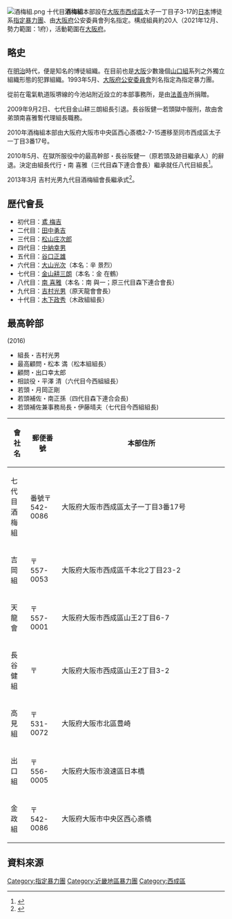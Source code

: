 [[File:酒梅組.png|thumb]]
十代目'''酒梅組'''本部設在[[大阪市|大阪市]][[西成區|西成區]]太子一丁目子3-17的[[日本|日本]]博徒系[[指定暴力團|指定暴力團]]、由[[大阪府|大阪府]]公安委員會列名指定。構成組員約20人（2021年12月、勢力範圍：1府），活動範圍在[[大阪府|大阪府]]。

==略史==

在[[明治|明治]]時代，便是知名的博徒組織。在目前也是[[大阪市|大阪]]少數幾個[[山口組|山口組]]系列之外獨立組織形態的犯罪組織。1993年5月、[[大阪府|大阪府]][[公安委員會|公安委員會]]列名指定為指定暴力團。

從前在電氣軌道阪堺線的今池站附近設立的本部事務所，是由[[法善寺|法善寺]]所捐贈。

2009年9月2日、七代目金山耕三朗組長引退。長谷阪健一若頭獄中服刑，故由舍弟頭南喜雅暫代理組長職務。

2010年酒梅組本部由大阪府大阪市中央區西心斎橋2-7-15遷移至同市西成區太子一丁目3番17号。

2010年5月、在獄所服役中的最高幹部・長谷阪健一（原若頭及跡目繼承人）的辭退。決定由組長代行・南 喜雅（三代目森下連合會長）繼承就任八代目組長<ref>{{Cite web |url=http://thumbnail.image.rakuten.co.jp/s/?%400_mall%2Fbook%2Fcabinet%2Fjan_4910152%2F4910152770804.jpg |title=南喜雅八代目誕生  実話時代2010 8月 |access-date=2019-05-09 |archive-url=https://web.archive.org/web/20160304211821/http://thumbnail.image.rakuten.co.jp/s/?%400_mall%2Fbook%2Fcabinet%2Fjan_4910152%2F4910152770804.jpg |archive-date=2016-03-04 |dead-url=yes }}</ref>。

2013年3月 吉村光男九代目酒梅組會長繼承式<ref>{{Cite web |url=http://www.nihonjournal.jp/web/jituwa_201311/index.html |title=浪速の金筋博徒　九代目酒梅組“継承式”山口組最高幹部も列席 週刊実話2013 NO.11 |access-date=2013-11-02 |archive-url=https://web.archive.org/web/20131105073621/http://www.nihonjournal.jp/web/jituwa_201311/index.html |archive-date=2013-11-05 |dead-url=yes }}</ref>。

==歴代會長==
*初代目：[[鳶梅吉|鳶 梅吉]]
*二代目：[[田中勇吉|田中勇吉]]
*三代目：[[松山庄次郎|松山庄次郎]]
*四代目：[[中納幸男|中納幸男]]
*五代目：[[谷口正雄|谷口正雄]]
*六代目：[[大山光次|大山光次]]（本名：辛 景烈）
*七代目：[[金山耕三朗|金山耕三朗]]（本名：金 在鶴）
*八代目：[[南_喜雅|南 喜雅]]（本名：南 與一；原三代目森下連合會長）
*九代目：[[吉村光男|吉村光男]]（原天龍會會長）
*十代目：[[木下政秀|木下政秀]]（木政組組長）

==最高幹部== 
(2016)
*組長・吉村光男
*最高顧問・松本 満（松本組組長）
*顧問・出口幸太郎
*相談役・平澤 清（六代目今西組組長）
*若頭・月岡正剛
*若頭補佐・南正孫（四代目森下連合会長)
*若頭補佐兼事務局長・伊藤晴夫（七代目今西組組長)



{|class="wikitable" style="text-align: left; background-color: #ffffff;"
!會社名!!郵便番號!!本部住所
|-
|style="height: 30px;" | 七代目酒梅組 
|style="height: 30px;" | 番號〒542-0086
|style="width: 370px;" | 大阪府大阪市西成區太子一丁目3番17号
|-
|style="height: 30px;" | 吉岡組  
| 〒557-0053
| 大阪府大阪市西成區千本北2丁目23-2 
|-
|style="height: 30px;" | 天龍會 
| 〒557-0001
| 大阪府大阪市西成區山王2丁目6-7
|-
|style="height: 30px;" | 長谷健組      
|〒 
|大阪府大阪市西成區山王2丁目3-2
|-
|style="height: 30px;" | 高見組      
|〒531-0072  
|大阪府大阪市北區豊崎
|-
|style="height: 30px;" | 出口組  
|〒556-0005 
|大阪府大阪市浪速區日本橋
|-
|style="height: 30px;" | 金政組  
|〒542-0086
|大阪府大阪市中央区西心斎橋
|}

== 資料來源 ==
{{reflist}}


{{指定暴力團}}

{{DEFAULTSORT:Sakaume-gumi}}
[[Category:指定暴力團|Category:指定暴力團]]
[[Category:近畿地區暴力團|Category:近畿地區暴力團]]
[[Category:西成區|Category:西成區]]